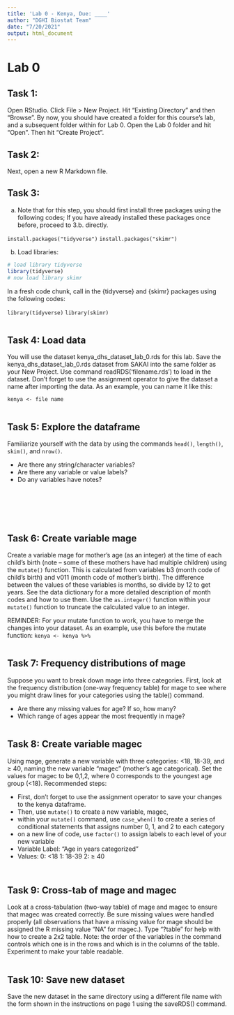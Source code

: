 ```yaml
---
title: 'Lab 0 - Kenya, Due: ____'
author: "DGHI Biostat Team"
date: "7/20/2021"
output: html_document
---
```


# Lab 0 {.tabset}

## Task 1:

Open RStudio. Click File > New Project. Hit “Existing Directory” and then “Browse”. By now, you should have created a folder for this course’s lab, and a subsequent folder within for Lab 0. Open the Lab 0 folder and hit “Open”. Then hit “Create Project”.

## Task 2: 


Next, open a new R Markdown file.

## Task 3:

a. Note that for this step, you should first install three packages using the following codes; If you have already installed these packages once before, proceed to 3.b. directly.

`install.packages("tidyverse")`
`install.packages("skimr")`

b. Load libraries:

```r
# load library tidyverse
library(tidyverse)
# now load library skimr
```


In a fresh code chunk, call in the {tidyverse} and {skimr} packages using the following codes:

`library(tidyverse)`
`library(skimr)`

```r

```





## Task 4: Load data

You will use the dataset kenya_dhs_dataset_lab_0.rds for this lab. Save the kenya_dhs_dataset_lab_0.rds dataset from SAKAI into the same folder as your New Project.  Use command readRDS(‘filename.rds’) to load in the dataset. Don’t forget to use the assignment operator to give the dataset a name after importing the data. As an example, you can name it like this:

`kenya <- file name` 

```r

```



## Task 5: Explore the dataframe

Familiarize yourself with the data by using the commands `head()`, `length()`, `skim()`, and `nrow()`.

* Are there any string/character variables?
* Are there any variable or value labels? 
* Do any variables have notes? 

```r

```

```r

```

```r

```

```r

```


```r

```

```r

```



## Task 6: Create variable mage

Create a variable mage for mother’s age (as an integer) at the time of each child’s birth (note – some of these mothers have had multiple children) using the `mutate()` function. This is calculated from variables b3 (month code of child’s birth) and v011 (month code of mother’s birth). The difference between the values of these variables is months, so divide by 12 to get years. See the data dictionary for a more detailed description of month codes and how to use them. Use the `as.integer()` function within your `mutate()` function to truncate the calculated value to an integer.

REMINDER: For your mutate function to work, you have to merge the changes into your dataset. As an example, use this before the mutate function:
`kenya <- kenya %>%` 

```r

```

## Task 7: Frequency distributions of mage

Suppose you want to break down mage into three categories. First, look at the frequency distribution (one-way frequency table) for mage to see where you might draw lines for your categories using the table() command.

* Are there any missing values for age? If so, how many?
* Which range of ages appear the most frequently in mage?

```r

```


## Task 8: Create variable magec

Using mage, generate a new variable with three categories: <18, 18-39, and ≥ 40, naming the new variable “magec” (mother’s age categorical). Set the values for magec to be 0,1,2, where 0 corresponds to the youngest age group (<18).
Recommended steps:

* First, don't forget to use the assignment operator to save your changes to the kenya dataframe.
* Then, use `mutate()`  to create a new variable, magec, 
* within your `mutate()` command, use `case_when()` to create a series of conditional statements that assigns number 0, 1, and 2 to each category 
* on a new line of code, use `factor()` to assign labels to each level of your new variable
*	Variable Label: “Age in years categorized” 
*	Values: 0:  <18 
          1:	18-39
          2:  ≥ 40


```r

```


```r

```



## Task 9: Cross-tab of mage and magec

Look at a cross-tabulation (two-way table) of mage and magec to ensure that magec was created correctly. Be sure missing values were handled properly (all observations that have a missing value for mage should be assigned the R missing value “NA” for magec.).   Type “?table” for help with how to create a 2x2 table.  Note: the order of the variables in the command controls which one is in the rows and which is in the columns of the table. Experiment to make your table readable.

```r

```



## Task 10: Save new dataset

Save the new dataset in the same directory using a different file name with the form shown in the instructions on page 1 using the saveRDS() command.

```r

```








